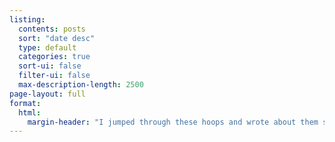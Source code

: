 ```yaml
---
listing:
  contents: posts
  sort: "date desc"
  type: default
  categories: true
  sort-ui: false
  filter-ui: false
  max-description-length: 2500
page-layout: full
format:
  html:
    margin-header: "I jumped through these hoops and wrote about them so that you don't have to."
---
```



